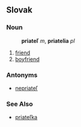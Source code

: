 ==Slovak==
===Noun===
:'''priateľ''' ''m'', '''priatelia''' ''pl''
# [[friend]]
# [[boyfriend]]
===Antonyms===
*[[nepriateľ]]
===See Also===
*[[priateľka]]